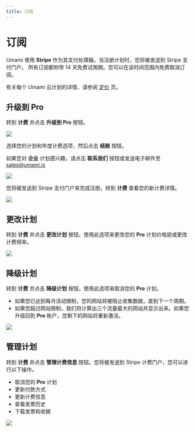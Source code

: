 ```yaml
---
title: 订阅
---
```


# 订阅

Umami 使用 **Stripe** 作为其支付处理器。当注册计划时，您将被发送到 Stripe 支付门户。
所有订阅都附带 14 天免费试用期。您可以在该时间范围内免费取消订阅。

有关每个 Umami 云计划的详情，请参阅 [定价](https://umami.is/pricing) 页。

## 升级到 Pro

转到 **计费** 并点击 **升级到 Pro** 按钮。

<img src="/images/cloud/billing-plans.png" />

选择您的计划和年度计费选项，然后点击 **结账** 按钮。

如果您对 **企业** 计划感兴趣，请点击 **联系我们** 按钮或发送电子邮件至 sales@umami.is

<img src="/images/cloud/billing-form.png" />

您将被发送到 Stripe 支付门户来完成注册。转到 **计费** 查看您的新计费详情。

<img src="/images/cloud/billing-details.png" />

## 更改计划

转到 **计费** 并点击 **更改计划** 按钮。使用此选项来更改您的 **Pro** 计划价格层或更改计费频率。

<img src="/images/cloud/billing-change-plan.png" />

## 降级计划

转到 **计费** 并点击 **降级计划** 按钮。使用此选项来取消您的 **Pro** 计划。

- 如果您已达到每月活动限制，您的网站将被阻止收集数据，直到下一个周期。
- 如果您超过网站限制，我们将计算出三个流量最大的网站并显示出来。如果您升级回到 **Pro** 账户，您剩下的网站将重新激活。

<img src="/images/cloud/billing-downgrade-plan.png" />

## 管理计划

转到 **计费** 并点击 **管理计费信息** 按钮。您将被发送到 Stripe 计费门户，您可以进行以下操作。

- 取消您的 **Pro** 计划
- 更新付款方式
- 更新计费信息
- 查看发票历史
- 下载发票和收据

<img src="/images/cloud/billing-manage-plan.png" />
